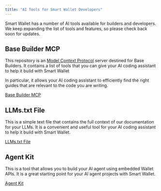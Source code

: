 ```yaml
---
title: "AI Tools for Smart Wallet Developers"
---
```




Smart Wallet has a number of AI tools available for builders and developers.
We keep expanding the list of tools and features, so please check back soon for updates.

<SmartWalletAITools />

## Base Builder MCP

This repository is an [Model Context Protocol](https://modelcontextprotocol.io/introduction) server destined for Base Builders.
It contains a list of tools that you can give your AI coding assistant to help it build with Smart Wallet

In particular, it allows your AI coding assistant to efficiently find the right guides that are relevant to the code you are writing.

[Base Builder MCP](https://github.com/base/base-builder-mcp)

## LLMs.txt File

This is a simple text file that contains the full context of our documentation for your LLMs.
It is a convenient and useful tool for your AI coding assistant to help it build with Smart Wallet.

[LLMs.txt File](https://docs.base.org/identity/smart-wallet/llms.txt)

## Agent Kit

This is a tool that allows you to build your AI agent using embedded Wallet APIs.
It is a great starting point for your AI agent projects with Smart Wallet.

[Agent Kit](https://docs.cdp.coinbase.com/agentkit/docs/welcome)
